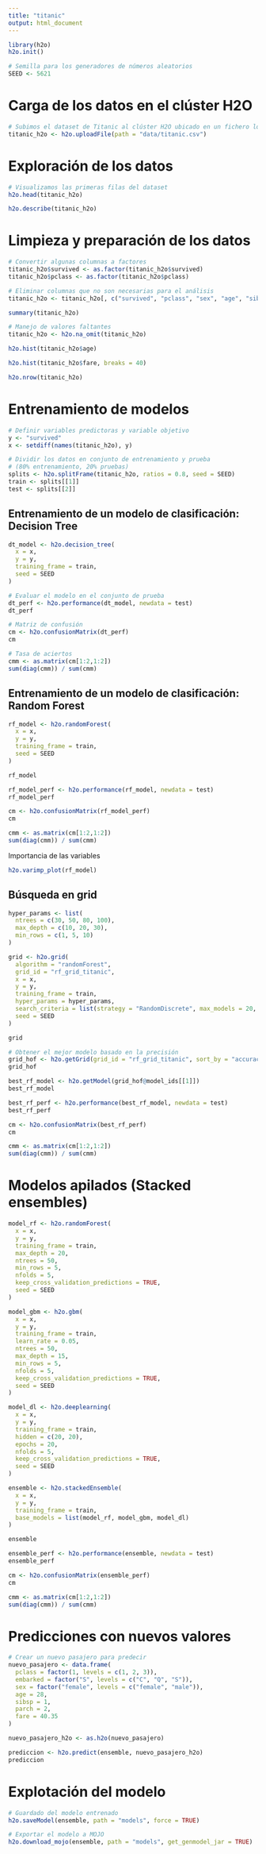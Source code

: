 ```yaml
---
title: "titanic"
output: html_document
---
```


```r
library(h2o)
h2o.init()
```

```r
# Semilla para los generadores de números aleatorios
SEED <- 5621
```



# Carga de los datos en el clúster H2O

```r
# Subimos el dataset de Titanic al clúster H2O ubicado en un fichero local
titanic_h2o <- h2o.uploadFile(path = "data/titanic.csv")
```

# Exploración de los datos

```r
# Visualizamos las primeras filas del dataset
h2o.head(titanic_h2o)
```

```r
h2o.describe(titanic_h2o)
```
# Limpieza y preparación de los datos

```r
# Convertir algunas columnas a factores
titanic_h2o$survived <- as.factor(titanic_h2o$survived)
titanic_h2o$pclass <- as.factor(titanic_h2o$pclass)
```

```r
# Eliminar columnas que no son necesarias para el análisis
titanic_h2o <- titanic_h2o[, c("survived", "pclass", "sex", "age", "sibsp", "parch", "fare", "embarked")]
```

```r
summary(titanic_h2o)
```
```r
# Manejo de valores faltantes
titanic_h2o <- h2o.na_omit(titanic_h2o)
```

```r
h2o.hist(titanic_h2o$age)
```
```r
h2o.hist(titanic_h2o$fare, breaks = 40)
```

```r
h2o.nrow(titanic_h2o)
```


# Entrenamiento de modelos


```r
# Definir variables predictoras y variable objetivo
y <- "survived"
x <- setdiff(names(titanic_h2o), y)
```


```r
# Dividir los datos en conjunto de entrenamiento y prueba
# (80% entrenamiento, 20% pruebas)
splits <- h2o.splitFrame(titanic_h2o, ratios = 0.8, seed = SEED)
train <- splits[[1]]
test <- splits[[2]]
```

## Entrenamiento de un modelo de clasificación: Decision Tree

```r
dt_model <- h2o.decision_tree(
  x = x,
  y = y,
  training_frame = train,
  seed = SEED
)
```

```r
# Evaluar el modelo en el conjunto de prueba
dt_perf <- h2o.performance(dt_model, newdata = test)
dt_perf
```

```r
# Matriz de confusión
cm <- h2o.confusionMatrix(dt_perf)
cm
```
```r
# Tasa de aciertos
cmm <- as.matrix(cm[1:2,1:2])
sum(diag(cmm)) / sum(cmm)
```

## Entrenamiento de un modelo de clasificación: Random Forest

```r
rf_model <- h2o.randomForest(
  x = x,
  y = y,
  training_frame = train,
  seed = SEED
)
```

```r
rf_model
```
```r
rf_model_perf <- h2o.performance(rf_model, newdata = test)
rf_model_perf
```
```r
cm <- h2o.confusionMatrix(rf_model_perf)
cm

cmm <- as.matrix(cm[1:2,1:2])
sum(diag(cmm)) / sum(cmm)
```

Importancia de las variables

```r
h2o.varimp_plot(rf_model)
```



## Búsqueda en grid

```r
hyper_params <- list(
  ntrees = c(30, 50, 80, 100),
  max_depth = c(10, 20, 30),
  min_rows = c(1, 5, 10)
)

grid <- h2o.grid(
  algorithm = "randomForest",
  grid_id = "rf_grid_titanic",
  x = x,
  y = y,
  training_frame = train,
  hyper_params = hyper_params,
  search_criteria = list(strategy = "RandomDiscrete", max_models = 20, seed = SEED),
  seed = SEED
)

grid
```
```r
# Obtener el mejor modelo basado en la precisión
grid_hof <- h2o.getGrid(grid_id = "rf_grid_titanic", sort_by = "accuracy", decreasing = TRUE)
grid_hof
```
```r
best_rf_model <- h2o.getModel(grid_hof@model_ids[[1]])
best_rf_model
```

```r
best_rf_perf <- h2o.performance(best_rf_model, newdata = test)
best_rf_perf
```

```r
cm <- h2o.confusionMatrix(best_rf_perf)
cm

cmm <- as.matrix(cm[1:2,1:2])
sum(diag(cmm)) / sum(cmm)
```
# Modelos apilados (Stacked ensembles)

```r
model_rf <- h2o.randomForest(
  x = x,
  y = y,
  training_frame = train,
  max_depth = 20,
  ntrees = 50,
  min_rows = 5,
  nfolds = 5,
  keep_cross_validation_predictions = TRUE,
  seed = SEED
)

model_gbm <- h2o.gbm(
  x = x,
  y = y,
  training_frame = train,
  learn_rate = 0.05,
  ntrees = 50,
  max_depth = 15,
  min_rows = 5,
  nfolds = 5,
  keep_cross_validation_predictions = TRUE,
  seed = SEED
)

model_dl <- h2o.deeplearning(
  x = x,
  y = y,
  training_frame = train,
  hidden = c(20, 20),
  epochs = 20,
  nfolds = 5,
  keep_cross_validation_predictions = TRUE,
  seed = SEED
)

ensemble <- h2o.stackedEnsemble(
  x = x,
  y = y,
  training_frame = train,
  base_models = list(model_rf, model_gbm, model_dl)
)

ensemble
```

```r
ensemble_perf <- h2o.performance(ensemble, newdata = test)
ensemble_perf
```
```r
cm <- h2o.confusionMatrix(ensemble_perf)
cm

cmm <- as.matrix(cm[1:2,1:2])
sum(diag(cmm)) / sum(cmm)
```
# Predicciones con nuevos valores

```r
# Crear un nuevo pasajero para predecir
nuevo_pasajero <- data.frame(
  pclass = factor(1, levels = c(1, 2, 3)),
  embarked = factor("S", levels = c("C", "Q", "S")),
  sex = factor("female", levels = c("female", "male")),
  age = 28,
  sibsp = 1,
  parch = 2,
  fare = 40.35
)

nuevo_pasajero_h2o <- as.h2o(nuevo_pasajero)
```

```r
prediccion <- h2o.predict(ensemble, nuevo_pasajero_h2o)
prediccion
```


# Explotación del modelo

```r
# Guardado del modelo entrenado
h2o.saveModel(ensemble, path = "models", force = TRUE)
```

```r
# Exportar el modelo a MOJO
h2o.download_mojo(ensemble, path = "models", get_genmodel_jar = TRUE)
```


